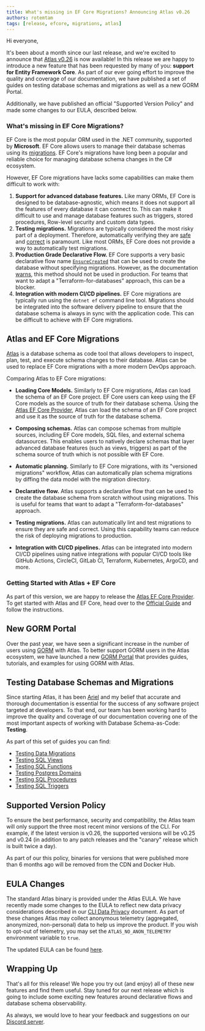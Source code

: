 ```yaml
---
title: What's missing in EF Core Migrations? Announcing Atlas v0.26
authors: rotemtam
tags: [release, efcore, migrations, atlas]
---
```


Hi everyone,

It's been about a month since our last release, and we're excited to announce that
[Atlas v0.26](https://github.com/ariga/atlas/releases/tag/v0.25.0) is now available!
In this release we are happy to introduce a new feature that has been requested by many of you: **support for Entity
Framework Core**.  As part of our ever going effort to improve the quality and coverage of our documentation, we have
published a set of guides on testing database schemas and migrations as well as a new GORM Portal.

Additionally, we have published an official "Supported Version Policy" and made some changes to our EULA, described below.

<InstallationInstructions />

### What's missing in EF Core Migrations?

EF Core is the most popular ORM used in the .NET community, supported by **Microsoft**. EF Core allows
users to manage their database schemas using its [migrations](https://docs.microsoft.com/en-us/ef/core/managing-schemas/migrations/).
EF Core's migrations have long been a popular and reliable choice for managing database schema changes in the C# ecosystem.

However, EF Core migrations have lacks some capabilities can make them difficult to work with:

1. **Support for advanced database features.** Like many ORMs, EF Core is designed to be database-agnostic, which means
it does not support all the features of every database it can connect to. This can make it difficult to use and manage
database features such as triggers, stored procedures, Row-level security and custom data types.
2. **Testing migrations.** Migrations are typically considered the most risky part of a deployment. Therefore, automatically
verifying they are [safe](/versioned/lint) and [correct](/testing/migrate) is paramount.  Like most ORMs, EF Core does not
provide a way to automatically test migrations.
3. **Production Grade Declarative Flow.** EF Core supports a very basic declarative flow name
[`EnsureCreated`](https://learn.microsoft.com/en-us/ef/core/managing-schemas/ensure-created#ensurecreated)
that can be used to create the database without specifying migrations. However, as the documentation
[warns](https://learn.microsoft.com/en-us/ef/core/managing-schemas/ensure-created#ensurecreated), this method should
not be used in production. For teams that want to adapt a "Terraform-for-databases" approach, this can be a blocker.
4. **Integration with modern CI/CD pipelines.** EF Core migrations are typically run using the `dotnet ef` command line tool.
Migrations should be integrated into the software delivery pipeline to ensure that the database schema is always in sync
with the application code. This can be difficult to achieve with EF Core migrations.

## Atlas and EF Core Migrations

[Atlas](https://atlasgo.io) is a database schema as code tool that allows developers to inspect, plan, test, and execute
schema changes to their database. Atlas can be used to replace EF Core migrations with a more modern DevOps approach.

Comparing Atlas to EF Core migrations:
* **Loading Core Models.** Similarly to EF Core migrations, Atlas can load the schema of an EF Core project. EF Core users
can keep using the EF Core models as the source of truth for their database schema. Using the
[Atlas EF Core Provider](https://github.com/ariga/atlas-provider-ef), Atlas can load the schema of an EF Core project
and use it as the source of truth for the database schema.

* **Composing schemas.** Atlas can compose schemas from multiple sources, including EF Core models, SQL files, and
external schema datasources. This enables users to natively declare schemas that layer advanced database features
(such as views, triggers) as part of the schema source of truth which is not possible with EF Core.

* **Automatic planning.** Similarly to EF Core migrations, with its "versioned migrations" workflow, Atlas can
automatically plan schema migrations by diffing the data model with the migration directory.

* **Declarative flow.** Atlas supports a declarative flow that can be used to create the database schema from scratch
without using migrations. This is useful for teams that want to adapt a "Terraform-for-databases" approach.

* **Testing migrations.** Atlas can automatically lint and test migrations to ensure they are safe and correct. Using
this capability teams can reduce the risk of deploying migrations to production.

* **Integration with CI/CD pipelines.** Atlas can be integrated into modern CI/CD pipelines using native integrations
with popular CI/CD tools like GitHub Actions, CircleCI, GitLab CI, Terraform, Kubernetes, ArgoCD, and more.

### Getting Started with Atlas + EF Core

As part of this version, we are happy to release the [Atlas EF Core Provider](https://github.com/ariga/atlas-provider-ef).
To get started with Atlas and EF Core, head over to the [Official Guide](/guides/orms/efcore) and follow the instructions.

## New GORM Portal

Over the past year, we have seen a significant increase in the number of users using [GORM](https://gorm.io) with Atlas.
To better support GORM users in the Atlas ecosystem, we have launched a new [GORM Portal](/orms/gorm) that provides
guides, tutorials, and examples for using GORM with Atlas.

## Testing Database Schemas and Migrations

Since starting Atlas, it has been [Ariel](https://github.com/a8m) and my belief that accurate and thorough documentation
is essential for the success of any software project targeted at developers. To that end, our team has been working hard
to improve the quality and coverage of our documentation covering one of the most important aspects of working with
Database Schema-as-Code: **Testing**.

As part of this set of guides you can find:

* [Testing Data Migrations](/guides/testing/data-migrations)
* [Testing SQL Views](/guides/testing/views)
* [Testing SQL Functions](/guides/testing/functions)
* [Testing Postgres Domains](/guides/testing/domains)
* [Testing SQL Procedures](/guides/testing/procedures)
* [Testing SQL Triggers](/guides/testing/triggers)

## Supported Version Policy

To ensure the best performance, security and compatibility, the Atlas team will only
support the three most recent minor versions of the CLI. For example, if the latest version is v0.26, the supported versions
will be v0.25 and v0.24 (in addition to any patch releases and the "canary" release which is built twice a day).

As part of our this policy, binaries for versions that were published more than 6 months ago will be removed from the
CDN and Docker Hub.

## EULA Changes

The standard Atlas binary is provided under the Atlas EULA. We have recently made some changes to the EULA to reflect
new data privacy considerations described in our [CLI Data Privacy](/cli/data-privacy) document.  As part of these changes
Atlas may collect anonymous telemetry (aggregated, anonymized, non-personal) data to help us improve the product.
If you wish to opt-out of telemetry, you may set the `ATLAS_NO_ANON_TELEMETRY` environment variable to `true`.

The updated EULA can be found [here](https://ariga.io/legal/atlas/eula).

## Wrapping Up

That's all for this release! We hope you try out (and enjoy) all of these new features and find them useful.
Stay tuned for our next release which is going to include some exciting new features around declarative flows
and database schema observability.

As always, we would love to hear your feedback and suggestions on our [Discord server](https://discord.com/invite/zZ6sWVg6NT).


